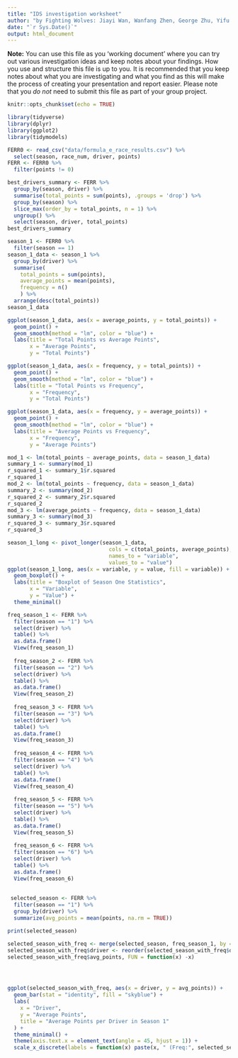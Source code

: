 ```yaml
---
title: "IDS investigation worksheet"
author: "by Fighting Wolves: Jiayi Wan, Wanfang Zhen, George Zhu, Yifu Li & Yunrui Lyu"
date: "`r Sys.Date()`"
output: html_document
---
```


**Note:** You can use this file as you 'working document' where you can try out various investigation ideas and keep notes about your findings. How you use and structure this file is up to you. It is recommended that you keep notes about what you are investigating and what you find as this will make the process of creating your presentation and report easier. Please note that you _do not_ need to submit this file as part of your group project.


```r
knitr::opts_chunk$set(echo = TRUE)
```


```r
library(tidyverse)
library(dplyr)
library(ggplot2)
library(tidymodels)
```


```r
FERR0 <- read_csv("data/formula_e_race_results.csv") %>%
  select(season, race_num, driver, points)
FERR <- FERR0 %>% 
  filter(points != 0)
```

```r
best_drivers_summary <- FERR %>%
  group_by(season, driver) %>%
  summarise(total_points = sum(points), .groups = 'drop') %>%
  group_by(season) %>%
  slice_max(order_by = total_points, n = 1) %>%
  ungroup() %>%
  select(season, driver, total_points)
best_drivers_summary
```


```r
season_1 <- FERR0 %>%
  filter(season == 1)
season_1_data <- season_1 %>%
  group_by(driver) %>%
  summarise(
    total_points = sum(points),
    average_points = mean(points),
    frequency = n()
    ) %>%
  arrange(desc(total_points)) 
season_1_data
```

```r
ggplot(season_1_data, aes(x = average_points, y = total_points)) +
  geom_point() +
  geom_smooth(method = "lm", color = "blue") +
  labs(title = "Total Points vs Average Points",
       x = "Average Points",
       y = "Total Points")

ggplot(season_1_data, aes(x = frequency, y = total_points)) +
  geom_point() +
  geom_smooth(method = "lm", color = "blue") +
  labs(title = "Total Points vs Frequency",
       x = "Frequency",
       y = "Total Points")

ggplot(season_1_data, aes(x = frequency, y = average_points)) +
  geom_point() +
  geom_smooth(method = "lm", color = "blue") +
  labs(title = "Average Points vs Frequency",
       x = "Frequency",
       y = "Average Points")

mod_1 <- lm(total_points ~ average_points, data = season_1_data)
summary_1 <- summary(mod_1)
r_squared_1 <- summary_1$r.squared
r_squared_1
mod_2 <- lm(total_points ~ frequency, data = season_1_data)
summary_2 <- summary(mod_2)
r_squared_2 <- summary_2$r.squared
r_squared_2
mod_3 <- lm(average_points ~ frequency, data = season_1_data)
summary_3 <- summary(mod_3)
r_squared_3 <- summary_3$r.squared
r_squared_3
```

```r
season_1_long <- pivot_longer(season_1_data, 
                                cols = c(total_points, average_points), 
                                names_to = "variable", 
                                values_to = "value")
ggplot(season_1_long, aes(x = variable, y = value, fill = variable)) +
  geom_boxplot() +
  labs(title = "Boxplot of Season One Statistics",
       x = "Variable",
       y = "Value") +
  theme_minimal()
```

```r
freq_season_1 <- FERR %>%
  filter(season == "1") %>%
  select(driver) %>%
  table() %>%
  as.data.frame()
  View(freq_season_1)
  
  freq_season_2 <- FERR %>%
  filter(season == "2") %>%
  select(driver) %>%
  table() %>%
  as.data.frame()
  View(freq_season_2)
  
  freq_season_3 <- FERR %>%
  filter(season == "3") %>%
  select(driver) %>%
  table() %>%
  as.data.frame()
  View(freq_season_3)
  
  freq_season_4 <- FERR %>%
  filter(season == "4") %>%
  select(driver) %>%
  table() %>%
  as.data.frame()
  View(freq_season_4)
  
  freq_season_5 <- FERR %>%
  filter(season == "5") %>%
  select(driver) %>%
  table() %>%
  as.data.frame()
  View(freq_season_5)
  
  freq_season_6 <- FERR %>%
  filter(season == "6") %>%
  select(driver) %>%
  table() %>%
  as.data.frame()
  View(freq_season_6)
  
  
 selected_season <- FERR %>%
  filter(season == "1") %>%
  group_by(driver) %>%
  summarize(avg_points = mean(points, na.rm = TRUE))

print(selected_season) 

selected_season_with_freq <- merge(selected_season, freq_season_1, by = "driver", all.x = TRUE)
selected_season_with_freq$driver <- reorder(selected_season_with_freq$driver,
selected_season_with_freq$avg_points, FUN = function(x) -x)




ggplot(selected_season_with_freq, aes(x = driver, y = avg_points)) +
  geom_bar(stat = "identity", fill = "skyblue") +
  labs(
    x = "Driver",
    y = "Average Points",
    title = "Average Points per Driver in Season 1"
  ) +
  theme_minimal() +
  theme(axis.text.x = element_text(angle = 45, hjust = 1)) + 
  scale_x_discrete(labels = function(x) paste(x, " (Freq:", selected_season_with_freq$Freq[match(x, selected_season_with_freq$driver)], ")"))
```